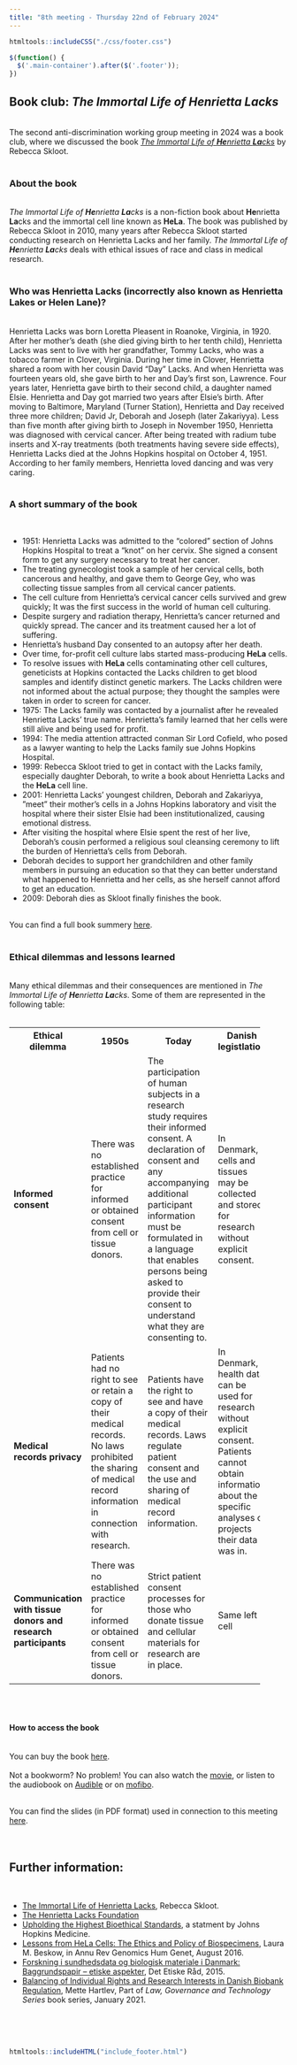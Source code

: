 ```yaml
---
title: "8th meeting - Thursday 22nd of February 2024"
---
```


```r
htmltools::includeCSS("./css/footer.css")
```

```js
$(function() {
  $('.main-container').after($('.footer'));
})
```

## Book club: _The Immortal Life of <b>He</b>nrietta <b>La</b>cks_
<br>
The second anti-discrimination working group meeting in 2024 was a book club, where we discussed the book <a href="https://rebeccaskloot.com/the-immortal-life/about-the-book/" target="_blank" rel="noopener noreferrer" title="The Immortal Life of Henrietta Lacks">_The Immortal Life of <b>He</b>nrietta <b>La</b>cks_</a> by Rebecca Skloot.
<br><br>

### About the book
<br>
_The Immortal Life of <b>He</b>nrietta <b>La</b>cks_ is a non-fiction book about <b>He</b>nrietta <b>La</b>cks and the immortal cell line known as <b>HeLa</b>. The book was published by Rebecca Skloot in 2010, many years after Rebecca Skloot started conducting research on Henrietta Lacks and her family. _The Immortal Life of <b>He</b>nrietta <b>La</b>cks_ deals with ethical issues of race and class in medical research.
<br><br>

### Who was Henrietta Lacks (incorrectly also known as Henrietta Lakes or Helen Lane)?
<br>
Henrietta Lacks was born Loretta Pleasent in Roanoke, Virginia, in 1920. After her mother's death (she died giving birth to her tenth child), Henrietta Lacks was sent to live with her grandfather, Tommy Lacks, who was a tobacco farmer in Clover, Virginia. During her time in Clover, Henrietta shared a room with her cousin David "Day" Lacks. And when Henrietta was fourteen years old, she gave birth to her and Day's first son, Lawrence. Four years later, Henrietta gave birth to their second child, a daughter named Elsie. Henrietta and Day got married two years after Elsie's birth.
After moving to Baltimore, Maryland (Turner Station), Henrietta and Day received three more children; David Jr, Deborah and Joseph (later Zakariyya). Less than five month after giving birth to Joseph in November 1950, Henrietta was diagnosed with cervical cancer. After being treated with radium tube inserts and X-ray treatments (both treatments having severe side effects), Henrietta Lacks died at the Johns Hopkins hospital on October 4, 1951.
<br>
According to her family members, Henrietta loved dancing and was very caring. 
<br><br>

### A short summary of the book
<br>

* 1951: Henrietta Lacks was admitted to the “colored” section of Johns Hopkins Hospital to treat a “knot” on her cervix. She signed a consent form to get any surgery necessary to treat her cancer.
* The treating gynecologist took a sample of her cervical cells, both cancerous and healthy, and gave them to George Gey, who was collecting tissue samples from all cervical cancer patients.
* The cell culture from Henrietta’s cervical cancer cells survived and grew quickly; It was the first success in the world of human cell culturing.
* Despite surgery and radiation therapy, Henrietta’s cancer returned and quickly spread. The cancer and its treatment caused her a lot of suffering.
* Henrietta’s husband Day consented to an autopsy after her death.
* Over time, for-profit cell culture labs started mass-producing <b>HeLa</b> cells.
* To resolve issues with <b>HeLa</b> cells contaminating other cell cultures, geneticists at Hopkins contacted the Lacks children to get blood samples and identify distinct genetic markers. The Lacks children were not informed about the actual purpose; they thought the samples were taken in order to screen for cancer.
* 1975: The Lacks family was contacted by a journalist after he revealed Henrietta Lacks’ true name. Henrietta's family learned that her cells were still alive and being used for profit.
* 1994: The media attention attracted conman Sir Lord Cofield, who posed as a lawyer wanting to help the Lacks family sue Johns Hopkins Hospital.
* 1999: Rebecca Skloot tried to get in contact with the Lacks family, especially daughter Deborah, to write a book about Henrietta Lacks and the <b>HeLa</b> cell line.
* 2001: Henrietta Lacks' youngest children, Deborah and Zakariyya, ”meet” their mother’s cells in a Johns Hopkins laboratory and visit the hospital where their sister Elsie had been institutionalized, causing emotional distress.
* After visiting the hospital where Elsie spent the rest of her live, Deborah's cousin performed a religious soul cleansing ceremony to lift the burden of Henrietta’s cells from Deborah.
* Deborah decides to support her grandchildren and other family members in pursuing an education so that they can better understand what happened to Henrietta and her cells, as she herself cannot afford to get an education.
* 2009: Deborah dies as Skloot finally finishes the book.

<br>
You can find a full book summery <a href="https://www.sparknotes.com/lit/immortal-life/summary/" target="_blank" rel="noopener noreferrer" title="The Immortal Life of Henrietta Lacks Full Book Summary">here</a>.
<br><br>

### Ethical dilemmas and lessons learned
<br>
Many ethical dilemmas and their consequences are mentioned in  _The Immortal Life of <b>He</b>nrietta <b>La</b>cks_. Some of them are represented in the following table:
<br><br>

<table style="width:90%">
  <tr>
    <th style="width:20%">Ethical dilemma</th>
    <th style="width:26%">1950s</th>
    <th style="width:26%">Today</th>
    <th>Danish legistlation</th>
  </tr>
  <tr>
    <td>__Informed consent__</td> <!-- Table Data (cell) -->
    <td>There was no established practice for informed or obtained consent from cell or tissue donors.</td>
    <td>The participation of human subjects in a research study requires their informed consent. A declaration of consent and any accompanying additional participant information must be formulated in a language that enables persons being asked to provide their consent to understand what they are consenting to.</td>
    <td> In Denmark, cells and tissues may be collected and stored for research without explicit consent.</td>
  </tr>
  <tr>
    <td>__Medical records privacy__</td> <!-- Table Data (cell) -->
    <td>Patients had no right to see or retain a copy of their medical records. No laws prohibited the sharing of medical record information in connection with research.</td>
    <td>Patients have the right to see and have a copy of their medical records. Laws regulate patient consent and the use and sharing of medical record information.</td>
    <td> In Denmark, health data can be used for research without explicit consent. Patients cannot obtain information about the specific analyses or projects their data was in.</td>
  </tr>
  <tr>
    <td>__Communication with tissue donors and research participants__</td> <!-- Table Data (cell) -->
    <td>There was no established practice for informed or obtained consent from cell or tissue donors.</td>
    <td>Strict patient consent processes for those who donate tissue and cellular materials for research are in place.</td>
    <td> Same left cell </td>
  </tr>
</table>

<br><br>

#### How to access the book
<br>
You can buy the book <a href="https://www.saxo.com/dk/the-immortal-life-of-henrietta-lacks_rebecca-skloot_paperback_9781400052189" target="_blank" rel="noopener noreferrer" title="The Immortal Life of Henrietta Lacks by Rebecca Skloot">here</a>.
<br><br>
Not a bookworm? No problem! You can also watch the <a href="https://www.imdb.com/title/tt5686132/" target="_blank" rel="noopener noreferrer" title="The Immortal Life of Henrietta Lacks">movie</a>, or listen to the audiobook on <a href="https://www.amazon.com/Immortal-Life-Henrietta-Lacks/dp/B0036UZCRM" target="_blank" rel="noopener noreferrer" title="The Immortal Life of Henrietta Lacks">Audible</a> or on <a href="https://mofibo.com/dk/authors/rebecca-skloot-4268" target="_blank" rel="noopener noreferrer" title="The Immortal Life of Henrietta Lacks">mofibo</a>.
<br><br>

You can find the slides (in PDF format) used in connection to this meeting <a href="Slides/ADWG_meeting8_book_club_HeLa.pdf" target="_blank" rel="noopener noreferrer" title="ADWG meeting - Book club: The Immortal Life of Henrietta Lacks">here</a>.
<br><br><br>

## Further information:
<br>

* <a href="https://rebeccaskloot.com/the-immortal-life/about-the-book/" target="_blank" rel="noopener noreferrer" title="The Immortal Life of Henrietta Lacks by Rebecca Skloot">The Immortal Life of Henrietta Lacks</a>, Rebecca Skloot.
* <a href="http://henriettalacksfoundation.org/" target="_blank" rel="noopener noreferrer" title="The Henrietta Lacks Foundation">The Henrietta Lacks Foundation</a>
* <a href="https://www.hopkinsmedicine.org/henrietta-lacks/upholding-the-highest-bioethical-standards" target="_blank" rel="noopener noreferrer" title="Upholding the highest Bioethical Standards">Upholding the Highest Bioethical Standards</a>, a statment by Johns Hopkins Medicine.
* <a href="https://doi.org/10.1146/annurev-genom-083115-022536" target="_blank" rel="noopener noreferrer" title="Lessons from HeLa Cells: The Ethics and Policy of Biospecimens">Lessons from HeLa Cells: The Ethics and Policy of Biospecimens</a>, Laura M. Beskow, in Annu Rev Genomics Hum Genet, August 2016.
* <a href="https://nationaltcenterforetik.dk/Media/637882233450564012/2015-05-12-Sundhedsdata-etiske-aspekter.pdf" target="_blank" rel="noopener noreferrer" title="Forskning i sundhedsdata og biologisk materiale i Danmark">Forskning i sundhedsdata og biologisk materiale i Danmark: Baggrundspapir – etiske aspekter</a>, Det Etiske Råd, 2015.
* <a href="https://link.springer.com/chapter/10.1007/978-3-030-49388-2_11" target="_blank" rel="noopener noreferrer" title="Balancing of Individual Rights and Research Interests in Danish Biobank Regulation">Balancing of Individual Rights and Research Interests in Danish Biobank Regulation</a>, Mette Hartlev, Part of _Law, Governance and Technology Series_ book series, January 2021.

<br><br><br>

```r
htmltools::includeHTML("include_footer.html")
```